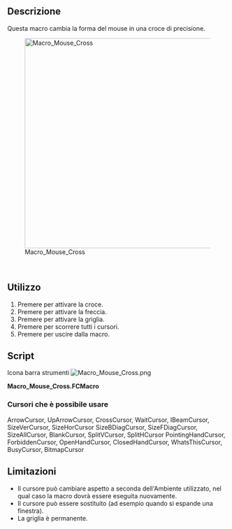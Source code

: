 <languages/>

{{Macro/it
|Name=Macro_Mouse_Cross
|Icon=Macro_Mouse_Cross.png
|Translate=Mouse di precisione
|Description=Questa macro cambia la forma del mouse in una croce di precisione.
|Shortcut=C, A, G, X, Q 
|Author=Mario52
|Version=0.05
|Date=2020-08-06
|FCVersion=0.18 é piu
|Download=[https://wiki.freecad.org/images/f/ff/Macro_Mouse_Cross.png ToolBar Icon]
}}

<span id="Description"></span>
==Descrizione==

Questa macro cambia la forma del mouse in una croce di precisione.

<div class="mw-translate-fuzzy">
[[File:Macro_Mouse_Cross_00.png|480px|Macro_Mouse_Cross]]
 <br />
{{Caption|Breve esempio di utilizzo della classe '''ViewObserver()''' e della procedura d'uso. '''[[Code_snippets/it#Controllare_gli_eventi_del_mouse_nel_visualizzatore_3D_tramite_Python|SoKeyboardEvent]]'''}}
</div>

<span id="Usage"></span>
==Utilizzo==

# Premere {{KEY|C}} per attivare la croce.
# Premere {{KEY|A}} per attivare la freccia.
# Premere {{KEY|G}} per attivare la griglia.
# Premere {{KEY|X}} per scorrere tutti i cursori.
# Premere {{KEY|Q}} per uscire dalla macro.

==Script==

Icona barra strumenti [[Image:Macro_Mouse_Cross.png]]

'''Macro_Mouse_Cross.FCMacro'''

{{MacroCode|code=

# -*- coding: utf-8 -*-
# mouse cursor to Cross or Arrow + Grig 
# ver 0.2 08/08/2014  PyQt4 and PySide
# ver 0.4 07/06/2019 compatible Python 3.
# ver 0.5 06/08/2020 PySide2 and add image in macro
#
__title__   = "Macro_Mouse_Cross"
__author__  = "Mario52"
__wiki__    = "https://wiki.freecad.org/Macro_Mouse_Cross"
__url__     = "https://freecad.org/"
__version__ = "0.05"
__date__    = "06/08/2020"

import PySide2
from PySide2 import QtWidgets, QtCore, QtGui
from PySide2.QtGui import QColor, QPixmap, QImage, QPainter, QCursor
from PySide2.QtCore import Qt,QUrl
from PySide2.QtWidgets import QApplication
from pivy import coin

FCCursor24x24_Icon = [
"24 24 9 1",
" 	c None",
".	c #3A0202",
"+	c #0E1245",
"@	c #640A0A",
"#	c #B10A0B",
"$	c #2A3E71",
"%	c #DF1F20",
"&	c #49699A",
"*	c #638EC0",
"..............          ",
".%%%%%%%%%%%%.          ",
".%%%%%%%%%%%%.          ",
".%%%%%%%%%%%%.          ",
".%%%%%%%%%%%%.          ",
".%%%%.........          ",
".%%%%.       ++++       ",
".%%%%.       +**+       ",
".%%%%.   +++ +**+ +++   ",
".%%%%.....**+****+**+   ",
".%%%%%%%%.**********+   ",
".%%%%%%%%.+********+    ",
".%%%%%%%%.***++++***+   ",
".%%%%%....**++  ++**+++ ",
".%%%%..+****+    +****+ ",
".%%%%. +****+    +****+ ",
".%%%%. +++**++  ++**+++ ",
".%%%%.   +***++++***+   ",
".%%%%.    +********+    ",
".%%%%.   +**********+   ",
".%%%%.   +**+****+**+   ",
".%%%%.   +++ +**+ +++   ",
".%%%%.       +**+       ",
"......       ++++       "
]

global xx ;xx = -1

#################### create document if not exist #######################
doc = FreeCAD.ActiveDocument                                         ####
if doc == None:                                                      ####
    doc = FreeCAD.newDocument()                                      ####
#########################################################################
class ViewObserver:
   def logPosition(self, info):
       global xx
       self.pos = info["Key"]
       if (self.pos.upper() == "Q"):
           QtWidgets.QApplication.setOverrideCursor(QtGui.QCursor(QtCore.Qt.ArrowCursor))
           v.removeEventCallback("SoKeyboardEvent",c)
           FreeCAD.Console.PrintMessage("End Macro_Mouse_Cross"+"\n")
       if (self.pos.upper() == "C"):
           # change the cursor cross ( + )
           QtWidgets.QApplication.setOverrideCursor(QtGui.QCursor(QtCore.Qt.CrossCursor))
       elif (self.pos.upper() == "A"):
           # change the cursor in Arrow
           QtWidgets.QApplication.setOverrideCursor(QtGui.QCursor(QtCore.Qt.ArrowCursor))
       elif (self.pos.upper() == "X") and (info["State"] == "DOWN"):
           # change the cursor and visualise all model 
           xx += 1
           if xx == 0:
               QtWidgets.QApplication.setOverrideCursor(QtGui.QCursor(QtCore.Qt.ArrowCursor))
               FreeCAD.Console.PrintMessage(str(xx)+" : ArrowCursor"+"\n")
           if xx == 1:
               QtWidgets.QApplication.setOverrideCursor(QtGui.QCursor(QtCore.Qt.UpArrowCursor))
               FreeCAD.Console.PrintMessage(str(xx)+" : UpArrowCursor"+"\n")
           if xx == 2:
               QtWidgets.QApplication.setOverrideCursor(QtGui.QCursor(QtCore.Qt.CrossCursor))
               FreeCAD.Console.PrintMessage(str(xx)+" : CrossCursor"+"\n")
           if xx == 3:
               QtWidgets.QApplication.setOverrideCursor(QtGui.QCursor(QtCore.Qt.WaitCursor))
               FreeCAD.Console.PrintMessage(str(xx)+" : WaitCursor"+"\n")
           if xx == 4:
               QtWidgets.QApplication.setOverrideCursor(QtGui.QCursor(QtCore.Qt.IBeamCursor))
               FreeCAD.Console.PrintMessage(str(xx)+" : IBeamCursor"+"\n")
           if xx == 5:
               QtWidgets.QApplication.setOverrideCursor(QtGui.QCursor(QtCore.Qt.SizeVerCursor))
               FreeCAD.Console.PrintMessage(str(xx)+" : SizeVerCursor"+"\n")
           if xx == 6:
               QtWidgets.QApplication.setOverrideCursor(QtGui.QCursor(QtCore.Qt.SizeHorCursor))
               FreeCAD.Console.PrintMessage(str(xx)+" : SizeHorCursor"+"\n")
           if xx == 7:
               QtWidgets.QApplication.setOverrideCursor(QtGui.QCursor(QtCore.Qt.SizeBDiagCursor))
               FreeCAD.Console.PrintMessage(str(xx)+" : SizeBDiagCursor"+"\n")
           if xx == 8:
               QtWidgets.QApplication.setOverrideCursor(QtGui.QCursor(QtCore.Qt.SizeFDiagCursor))
               FreeCAD.Console.PrintMessage(str(xx)+" : SizeFDiagCursor"+"\n")
           if xx == 9:
               QtWidgets.QApplication.setOverrideCursor(QtGui.QCursor(QtCore.Qt.SizeAllCursor))
               FreeCAD.Console.PrintMessage(str(xx)+" : SizeAllCursor"+"\n")
           if xx == 10:
               QtWidgets.QApplication.setOverrideCursor(QtGui.QCursor(QtCore.Qt.BlankCursor))
               FreeCAD.Console.PrintMessage(str(xx)+" : BlankCursor"+"\n")
           if xx == 11:
               QtWidgets.QApplication.setOverrideCursor(QtGui.QCursor(QtCore.Qt.SplitVCursor))
               FreeCAD.Console.PrintMessage(str(xx)+" : SplitVCursor"+"\n")
           if xx == 12:
               QtWidgets.QApplication.setOverrideCursor(QtGui.QCursor(QtCore.Qt.SplitHCursor))
               FreeCAD.Console.PrintMessage(str(xx)+" : SplitHCursor"+"\n")
           if xx == 13:
               QtWidgets.QApplication.setOverrideCursor(QtGui.QCursor(QtCore.Qt.PointingHandCursor))
               FreeCAD.Console.PrintMessage(str(xx)+" : PointingHandCursor"+"\n")
           if xx == 14:
               QtWidgets.QApplication.setOverrideCursor(QtGui.QCursor(QtCore.Qt.ForbiddenCursor))
               FreeCAD.Console.PrintMessage(str(xx)+" : ForbiddenCursor"+"\n")
           if xx == 15:
               QtWidgets.QApplication.setOverrideCursor(QtGui.QCursor(QtCore.Qt.OpenHandCursor))
               FreeCAD.Console.PrintMessage(str(xx)+" : OpenHandCursor"+"\n")
           if xx == 16:
               QtWidgets.QApplication.setOverrideCursor(QtGui.QCursor(QtCore.Qt.ClosedHandCursor))
               FreeCAD.Console.PrintMessage(str(xx)+" : ClosedHandCursor"+"\n")
           if xx == 17:
               QtWidgets.QApplication.setOverrideCursor(QtGui.QCursor(QtCore.Qt.WhatsThisCursor))
               FreeCAD.Console.PrintMessage(str(xx)+" : WhatsThisCursor"+"\n")
           if xx == 18:
               QtWidgets.QApplication.setOverrideCursor(QtGui.QCursor(QtCore.Qt.BusyCursor))
               FreeCAD.Console.PrintMessage(str(xx)+" : BusyCursor"+"\n")
           if xx == 19:
               QtWidgets.QApplication.setOverrideCursor(QtGui.QCursor(QPixmap(FCCursor24x24_Icon))) # image include in macro
               #QtWidgets.QApplication.setOverrideCursor(QtGui.QCursor(QPixmap("C:/completePath/image.png"))) # image to disk
               FreeCAD.Console.PrintMessage(str(xx)+" : FCCursor24x24_Icon"+"\n")
               xx = -1
       elif (self.pos.upper() == "G"):
           # "wmayer" https://forum.freecad.org/viewtopic.php?f=3&t=1065&hilit=cross#p8818
           # Create Grida
           grid=coin.SoType.fromName("SoDrawingGrid").createInstance()
           Gui.ActiveDocument.ActiveView.getSceneGraph().addChild(grid)

xx = -1 

try:
    v=Gui.activeDocument().activeView()
    o = ViewObserver()
    c = v.addEventCallback("SoKeyboardEvent",o.logPosition)
    App.Console.PrintMessage("Type Key C to Cross"+"\n")
    App.Console.PrintMessage("Type Key A to Arrow"+"\n")
    App.Console.PrintMessage("Type Key X to Visualise all cursor"+"\n")
    App.Console.PrintMessage("Type Key G to Grid (not editable)"+"\n")
    App.Console.PrintMessage("Type Key Q to Quit"+"\n")
except Exception:
    FreeCAD.Console.PrintError("\n"+"Not document open"+"\n")

}}

<span id="Cursors_that_can_be_used"></span>
===Cursori che è possibile usare===

ArrowCursor, UpArrowCursor, CrossCursor, WaitCursor, IBeamCursor, SizeVerCursor, SizeHorCursor
SizeBDiagCursor, SizeFDiagCursor, SizeAllCursor, BlankCursor, SplitVCursor, SplitHCursor
PointingHandCursor, ForbiddenCursor, OpenHandCursor, ClosedHandCursor, WhatsThisCursor, BusyCursor, BitmapCursor

<span id="Limitations"></span>
==Limitazioni==

* Il cursore può cambiare aspetto a seconda dell'Ambiente utilizzato, nel qual caso la macro dovrà essere eseguita nuovamente.
* Il cursore può essere sostituito (ad esempio quando si espande una finestra).
* La griglia è permanente.